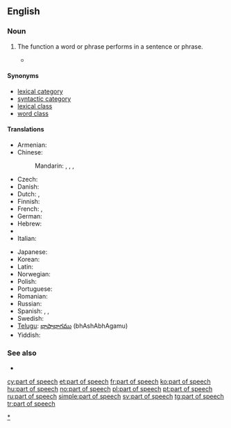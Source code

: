 ==English==
{{wikipedia}}

===Noun===
{{en-noun|sg=[[part]] [[of]] [[speech]]|pl=parts of speech}}

# {{grammar}} The function a word or phrase performs in a sentence or phrase.
#* {{quote-book|passage=One group of substantives, the gerunds (''scolding''), belongs to a form-class with infinitives and with other verb-forms, in serving as head for certain types of modifiers, such as a goal (''scolding the boys''). For this reason a system of '''parts of speech''' in a language like English cannot be set up in any fully satisfactory way: our list of '''parts of speech''' will depend upon which functions we take to be the most important.|title=Language|author=Leonard Bloomfield|year=1933|page=269}}

====Synonyms====
* [[lexical category]]
* [[syntactic category]]
* [[lexical class]]
* [[word class]]

====Translations====
{{trans-top|the function a word or phrase performs}}
* Armenian: {{t-|hy|խոսքի մաս|tr=xosk'i mas}}
* Chinese:
*: Mandarin: {{t|cmn|詞類|sc=Hani}}, {{t|cmn|词类|tr=cílèi|sc=Hani}}, {{t|cmn|詞性|sc=Hani}}, {{t|cmn|词性|tr=cíxìng|sc=Hani}}
* Czech: {{t+|cs|slovní druh|m}}
* Danish: {{t|da|ordklasse|c}}
* Dutch: {{t-|nl|zinsdeel|n}}, {{t+|nl|woordsoort|f}}
* Finnish: {{t+|fi|sanaluokka}}
* French: {{t+|fr|classe lexicale|f}}, {{t+|fr|partie du discours|f}}
* German: {{t+|de|Wortart|f}}
* Hebrew: {{t-|he|חלק דיבור|m|tr=khélek dibúr}}
* {{trreq|id}}
* Italian: {{t+|it|parte del discorso|f}}
{{trans-mid}}
* Japanese: {{t+|ja|品詞|tr=ひんし, hinshi}}
* Korean: {{t|ko|품사|tr=pum-sa|sc=Kore}}
* Latin: {{t-|la|pars orationis|alt=pars ōrātiōnis}}
* Norwegian: {{t+|no|ordklasse}}
* Polish: {{t|pl|część mowy|f}}
* Portuguese: {{t+|pt|classe gramatical|f}}
* Romanian: {{t-|ro|parte de vorbire|f}}
* Russian: {{t+|ru|часть речи|f|tr=čast’ réči}}
* Spanish: {{t|es|parte de la oración|f}}, {{t|es|parte de oración|f}}, {{t|es|categoría gramatical|f}}
* Swedish: {{t+|sv|ordklass|c}}
* [[Telugu]]: [[భాషాభాగము]] (bhAshAbhAgamu)
* Yiddish: {{t-|yi|ווערטערקלאַס|m|tr=verterklas|sc=Hebr|xs=Yiddish}}
{{trans-bottom}}

===See also===
* {{list|en|parts of speech}}

[[Category:Parts of speech|*]]

[[cy:part of speech]]
[[et:part of speech]]
[[fr:part of speech]]
[[ko:part of speech]]
[[hu:part of speech]]
[[no:part of speech]]
[[pl:part of speech]]
[[pt:part of speech]]
[[ru:part of speech]]
[[simple:part of speech]]
[[sv:part of speech]]
[[tg:part of speech]]
[[tr:part of speech]]